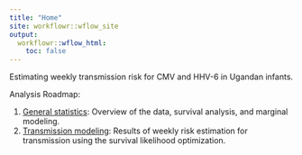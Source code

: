 ```yaml
---
title: "Home"
site: workflowr::wflow_site
output:
  workflowr::wflow_html:
    toc: false
---
```


Estimating weekly transmission risk for CMV and HHV-6 in Ugandan infants.

Analysis Roadmap:

1. [General statistics](general-statistics.html): Overview of the data, survival analysis, and marginal modeling.
2. [Transmission modeling](transmission-risk.html): Results of weekly risk estimation for transmission using the survival likelihood optimization.
